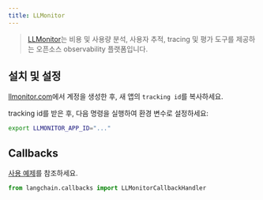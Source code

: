 ```yaml
---
title: LLMonitor
---
```


>[LLMonitor](https://llmonitor.com?utm_source=langchain&utm_medium=py&utm_campaign=docs)는 비용 및 사용량 분석, 사용자 추적, tracing 및 평가 도구를 제공하는 오픈소스 observability 플랫폼입니다.

## 설치 및 설정

[llmonitor.com](https://llmonitor.com?utm_source=langchain&utm_medium=py&utm_campaign=docs)에서 계정을 생성한 후, 새 앱의 `tracking id`를 복사하세요.

tracking id를 받은 후, 다음 명령을 실행하여 환경 변수로 설정하세요:

```bash
export LLMONITOR_APP_ID="..."
```


## Callbacks

[사용 예제](/oss/integrations/callbacks/llmonitor)를 참조하세요.

```python
from langchain.callbacks import LLMonitorCallbackHandler
```